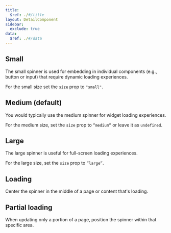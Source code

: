 ```yaml
---
title:
  $ref: ./#/title
layout: DetailComponent
sidebar:
  exclude: true
data:
  $ref: ./#/data
---
```


## Small

The small spinner is used for embedding in individual components (e.g., button or input) that require dynamic loading experiences.

For the small size set the `size` prop to `"small"`.

<LivePreview componentName="spinner" exampleName="Small" />

## Medium (default)

You would typically use the medium spinner for widget loading experiences.

For the medium size, set the `size` prop to `”medium”` or leave it as `undefined`.

<LivePreview componentName="spinner" exampleName="Medium" />

## Large

The large spinner is useful for full-screen loading experiences.

For the large size, set the `size` prop to `”large”`.

<LivePreview componentName="spinner" exampleName="Large" />

## Loading

Center the spinner in the middle of a page or content that's loading.

<LivePreview componentName="spinner" exampleName="Loading" />

## Partial loading

When updating only a portion of a page, position the spinner within that specific area.

<LivePreview componentName="spinner" exampleName="LoadingPartial" />
